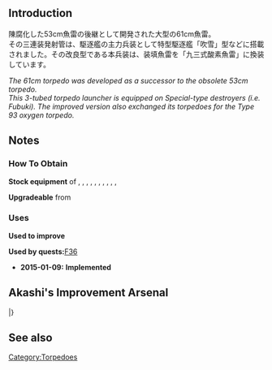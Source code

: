 {{EquipmentInfo}}

==Introduction==
陳腐化した53cm魚雷の後継として開発された大型の61cm魚雷。<br>その三連装発射管は、駆逐艦の主力兵装として特型駆逐艦「吹雪」型などに搭載されました。その改良型である本兵装は、装填魚雷を「九三式酸素魚雷」に換装しています。 

''The 61cm torpedo was developed as a successor to the obsolete 53cm torpedo.''<br>
''This 3-tubed torpedo launcher is equipped on Special-type destroyers (i.e. Fubuki). The improved version also exchanged its torpedoes for the Type 93 oxygen torpedo.''

==Notes==
<div class="mw-collapsible"><h3>How To Obtain</h3>
<div class="mw-collapsible-content">
'''Stock equipment''' of {{Ship/Link|Akatsuki Kai Ni}}, {{Ship/Link|Amagiri Kai}}, {{Ship/Link|Fubuki Kai Ni}}, {{Ship/Link|Hatsuharu Kai}}, {{Ship/Link|Hatsushimo Kai}}, {{Ship/Link|Kisaragi Kai Ni}}, {{Ship/Link|Murakumo Kai Ni}}, {{Ship/Link|Mutsuki Kai Ni}}, {{Ship/Link|Nenohi Kai}}, {{Ship/Link|Satsuki Kai Ni}}, {{Ship/Link|Wakaba Kai}}

'''Upgradeable''' from {{Equipment/Link|61cm Triple Torpedo Mount}}

</div></div>

<div class="mw-collapsible"><h3>Uses</h3>
<div class="mw-collapsible-content">
'''Used to improve''' {{Equipment/Link|61cm Triple (Oxygen) Torpedo Mount Late Model}}

'''Used by quests: '''[[Quests#F36|F36]]

</div></div>


<div class="mw-collapsible><h3>Updates History</h3>
<div class="mw-collapsible-content>
* '''2015-01-09:''' '''Implemented'''
</div></div>

==Akashi's Improvement Arsenal==
{{AkashiWorkshop}}
{{AkashiWorkshopLine
|Name={{PAGENAME}}
|ItemType=TorpedoWeapon
|Fuel=60
|Ammo=90
|Steel=60
|Baux=20
|Mats0-5=1/2
|Mats6-9=3/5
|Mats10=4/8
|Screws0-5=1/1
|Screws6-9=1/3
|Screws10=3/6
|EquipConsume0-5=-
|EquipConsume6-9=1x{{TorpedoWeapon|61cm Triple Torpedo Mount}}
|EquipConsume10=2x{{TorpedoWeapon|61cm Quad Torpedo Mount}}
|Thu=F
|Fri=F
|Sat=F
|2ndShip=[[Fubuki#Second Upgrade|Fubuki Kai Ni]]
|Notes=Can be upgraded to [[61cm Quad (Oxygen) Torpedo Mount]] ★+5.
}}
|}

==See also==
{{Equipmentlist}}
[[Category:Torpedoes]]